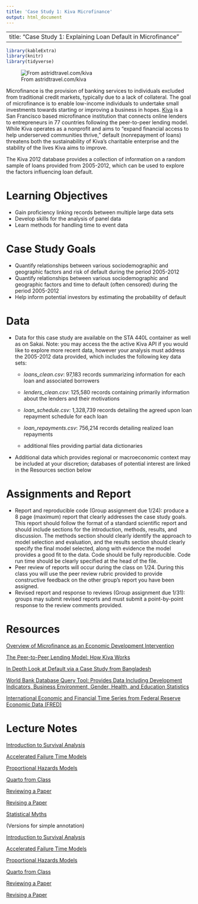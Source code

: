 ```yaml
---
title: 'Case Study 1: Kiva Microfinance'
output: html_document
---
```


---
title: "Case Study 1: Explaining Loan Default in Microfinance"
---

```r
library(kableExtra)
library(knitr)
library(tidyverse)
```

![From astridtravel.com/kiva](images/Kiva_lady.jpg)

Microfinance is the provision of banking services to individuals excluded from traditional credit markets, typically due to a lack of collateral. The goal of microfinance is to enable low-income individuals to undertake small investments towards starting or improving a business in hopes. [Kiva](https://www.kiva.org/pgtmp/home) is a San Francisco based microfinance institution that connects online lenders to entrepreneurs in 77 countries following the peer-to-peer lending model. While Kiva operates as a nonprofit and aims to "expand financial access to help underserved communities thrive," default (nonrepayment of loans) threatens both the sustainability of Kiva's charitable enterprise and the stability of the lives Kiva aims to improve.

The Kiva 2012 database provides a collection of information on a random sample of loans provided from 2005-2012, which can be used to explore the factors influencing loan default.

# Learning Objectives

-   Gain proficiency linking records between multiple large data sets
-   Develop skills for the analysis of panel data
-   Learn methods for handling time to event data

# Case Study Goals

-   Quantify relationships between various sociodemographic and geographic factors and risk of default during the period 2005-2012
-   Quantify relationships between various sociodemographic and geographic factors and time to default (often censored) during the period 2005-2012
-   Help inform potential investors by estimating the probability of default

# Data

-   Data for this case study are available on the STA 440L container as well as on Sakai. Note: you may access the the active Kiva API if you would like to explore more recent data, however your analysis must address the 2005-2012 data provided, which includes the following key data sets:
    -   *loans_clean.csv*: 97,183 records summarizing information for each loan and associated borrowers

    -   *lenders_clean.csv*: 125,580 records containing primarily information about the lenders and their motivations

    -   *loan_schedule.csv:* 1,328,739 records detailing the agreed upon loan repayment schedule for each loan

    -   *loan_repayments.csv*: 756,214 records detailing realized loan repayments

    -   additional files providing partial data dictionaries
-   Additional data which provides regional or macroeconomic context may be included at your discretion; databases of potential interest are linked in the Resources section below

# Assignments and Report

-   Report and reproducible code (Group assignment due 1/24): produce a 8 page (maximum) report that clearly addresses the case study goals. This report should follow the format of a standard scientific report and should include sections for the introduction, methods, results, and discussion. The methods section should clearly identify the approach to model selection and evaluation, and the results section should clearly specify the final model selected, along with evidence the model provides a good fit to the data. Code should be fully reproducible. Code run time should be clearly specified at the head of the file.
-   Peer review of reports will occur during the class on 1/24. During this class you will use the peer review rubric provided to provide constructive feedback on the other group's report you have been assigned.
-   Revised report and response to reviews (Group assignment due 1/31): groups may submit revised reports and must submit a point-by-point response to the review comments provided.

# Resources

[Overview of Microfinance as an Economic Development Intervention](https://documents1.worldbank.org/curated/en/107171511360386561/pdf/WPS8252.pdf)

[The Peer-to-Peer Lending Model: How Kiva Works](https://www.kiva.org/about/how)

[In Depth Look at Default via a Case Study from Bangladesh](https://go.exlibris.link/wS3B81DF)

[World Bank Database Query Tool: Provides Data Including Development Indicators, Business Environment, Gender, Health, and Education Statistics](https://databank.worldbank.org/databases)

[International Economic and Financial Time Series from Federal Reserve Economic Data (FRED)](https://fred.stlouisfed.org/categories)

# Lecture Notes

[Introduction to Survival Analysis](../decks/survival.html)

[Accelerated Failure Time Models](../decks/survival_aft.html)

[Proportional Hazards Models](../decks/survival_cox.html)

[Quarto from Class](../Quartofromclass.html)

[Reviewing a Paper](../decks/reviewpaper.html)

[Revising a Paper](../decks/revisepaper.html)

[Statistical Myths](../decks/stats_myths.html)

(Versions for simple annotation)

[Introduction to Survival Analysis](../decks/survival_new.html)

[Accelerated Failure Time Models](../decks/survival_aft_new.html)

[Proportional Hazards Models](../decks/survival_cox_new.html)

[Quarto from Class](../Quartofromclass.html)

[Reviewing a Paper](../decks/reviewpaper_ann.html)


[Revising a Paper](../decks/revisepaper_ann.html)
